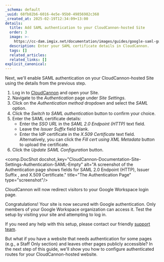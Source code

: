 ```yaml
---
_schema: default
_uuid: 68fb82b6-6016-4e5e-95b0-49856982c368
_created_at: 2025-02-19T12:34:09+13:00
details:
  title: Add SAML authentication to your CloudCannon-hosted Site
  order: 3
  image: >-
    https://cc-dam.imgix.net/documentation/images/guides/google-saml-guide/CloudCannon-Documentation-Google-SAML-Guide.png
  description: Enter your SAML certificate details in CloudCannon.
  tags: []
  related_articles:
  related_links: []
explicit_canonical:
---
```

Next, we'll enable SAML authentication on your CloudCannon-hosted Site using the details from the previous step.

1. Log in to [CloudCannon](https://app.cloudcannon.com/) and open your Site.
2. Navigate to the *Authentication* page under *Site Settings*.
3. Click on the *Authentication method* dropdown and select the *SAML* option.
4. Click the *Switch to SAML authentication* button to confirm your choice.
5. Enter the SAML certificate details:
   * Enter the *SSO URL* in the *SAML 2.0 Endpoint (HTTP)* text field.
   * Leave the *Issuer Suffix* field blank.
   * Enter the IdP certificate in the *X.509 Certificate* text field. Alternatively, you can click the *Fill cert using XML Metadata*  button to upload the certificate.
6. Click the *Update SAML Configuration* button.

<comp.DocShot docshot_key="CloudCannon-Documentation-Site-Settings-Authentication-SAML-Empty" alt="A screenshot of the Authentication page shows fields for SAML 2.0 Endpoint (HTTP), Issuer Suffix , and X.509 Certificate." title="The Authentication Page" type="screenshot"/>

CloudCannon will now redirect visitors to your Google Workspace login page.

Congratulations! Your site is now secured with Google authentication. Only members of your Google Workspace organization can access it. Test the setup by visiting your site and attempting to log in.

If you need any help with this setup, please contact our friendly [support team](/support/).

But what if you have a website that needs authentication for some pages (e.g., a Staff Only section) and leaves other pages publicly accessible? In the next step of this guide, we'll show you how to configure authenticated routes for your CloudCannon-hosted website.